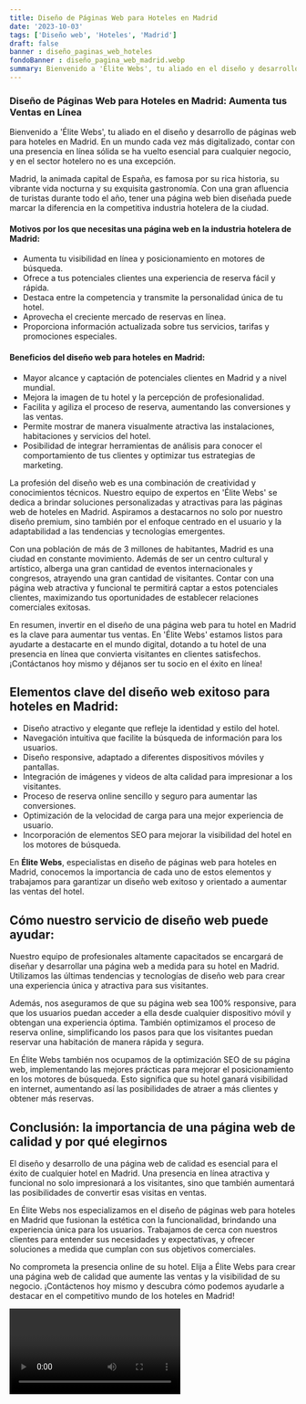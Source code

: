 ```yaml
---
title: Diseño de Páginas Web para Hoteles en Madrid
date: '2023-10-03'
tags: ['Diseño web', 'Hoteles', 'Madrid']
draft: false
banner : diseño_paginas_web_hoteles
fondoBanner : diseño_pagina_web_madrid.webp
summary: Bienvenido a 'Élite Webs', tu aliado en el diseño y desarrollo de páginas web para hoteles en Madrid. En un mundo cada vez más digitalizado, contar con una presencia en línea sólida se ha vuelto esencial para cualquier negocio, y en el sector hotelero no es una excepción. 
---
```


### Diseño de Páginas Web para Hoteles en Madrid: Aumenta tus Ventas en Línea

Bienvenido a 'Élite Webs', tu aliado en el diseño y desarrollo de páginas web para hoteles en Madrid. En un mundo cada vez más digitalizado, contar con una presencia en línea sólida se ha vuelto esencial para cualquier negocio, y en el sector hotelero no es una excepción. 

Madrid, la animada capital de España, es famosa por su rica historia, su vibrante vida nocturna y su exquisita gastronomía. Con una gran afluencia de turistas durante todo el año, tener una página web bien diseñada puede marcar la diferencia en la competitiva industria hotelera de la ciudad. 

#### Motivos por los que necesitas una página web en la industria hotelera de Madrid:

- Aumenta tu visibilidad en línea y posicionamiento en motores de búsqueda.
- Ofrece a tus potenciales clientes una experiencia de reserva fácil y rápida.
- Destaca entre la competencia y transmite la personalidad única de tu hotel.
- Aprovecha el creciente mercado de reservas en línea.
- Proporciona información actualizada sobre tus servicios, tarifas y promociones especiales.

#### Beneficios del diseño web para hoteles en Madrid:

- Mayor alcance y captación de potenciales clientes en Madrid y a nivel mundial.
- Mejora la imagen de tu hotel y la percepción de profesionalidad.
- Facilita y agiliza el proceso de reserva, aumentando las conversiones y las ventas.
- Permite mostrar de manera visualmente atractiva las instalaciones, habitaciones y servicios del hotel.
- Posibilidad de integrar herramientas de análisis para conocer el comportamiento de tus clientes y optimizar tus estrategias de marketing.

La profesión del diseño web es una combinación de creatividad y conocimientos técnicos. Nuestro equipo de expertos en 'Élite Webs' se dedica a brindar soluciones personalizadas y atractivas para las páginas web de hoteles en Madrid. Aspiramos a destacarnos no solo por nuestro diseño premium, sino también por el enfoque centrado en el usuario y la adaptabilidad a las tendencias y tecnologías emergentes.

Con una población de más de 3 millones de habitantes, Madrid es una ciudad en constante movimiento. Además de ser un centro cultural y artístico, alberga una gran cantidad de eventos internacionales y congresos, atrayendo una gran cantidad de visitantes. Contar con una página web atractiva y funcional te permitirá captar a estos potenciales clientes, maximizando tus oportunidades de establecer relaciones comerciales exitosas.

En resumen, invertir en el diseño de una página web para tu hotel en Madrid es la clave para aumentar tus ventas. En 'Élite Webs' estamos listos para ayudarte a destacarte en el mundo digital, dotando a tu hotel de una presencia en línea que convierta visitantes en clientes satisfechos. ¡Contáctanos hoy mismo y déjanos ser tu socio en el éxito en línea!

<GifSeo />

<Cta />

## Elementos clave del diseño web exitoso para hoteles en Madrid:

- Diseño atractivo y elegante que refleje la identidad y estilo del hotel.
- Navegación intuitiva que facilite la búsqueda de información para los usuarios.
- Diseño responsive, adaptado a diferentes dispositivos móviles y pantallas.
- Integración de imágenes y videos de alta calidad para impresionar a los visitantes.
- Proceso de reserva online sencillo y seguro para aumentar las conversiones.
- Optimización de la velocidad de carga para una mejor experiencia de usuario.
- Incorporación de elementos SEO para mejorar la visibilidad del hotel en los motores de búsqueda.

En **Élite Webs**, especialistas en diseño de páginas web para hoteles en Madrid, conocemos la importancia de cada uno de estos elementos y trabajamos para garantizar un diseño web exitoso y orientado a aumentar las ventas del hotel.

## Cómo nuestro servicio de diseño web puede ayudar:

Nuestro equipo de profesionales altamente capacitados se encargará de diseñar y desarrollar una página web a medida para su hotel en Madrid. Utilizamos las últimas tendencias y tecnologías de diseño web para crear una experiencia única y atractiva para sus visitantes.

Además, nos aseguramos de que su página web sea 100% responsive, para que los usuarios puedan acceder a ella desde cualquier dispositivo móvil y obtengan una experiencia óptima. También optimizamos el proceso de reserva online, simplificando los pasos para que los visitantes puedan reservar una habitación de manera rápida y segura.

En Élite Webs también nos ocupamos de la optimización SEO de su página web, implementando las mejores prácticas para mejorar el posicionamiento en los motores de búsqueda. Esto significa que su hotel ganará visibilidad en internet, aumentando así las posibilidades de atraer a más clientes y obtener más reservas.

## Conclusión: la importancia de una página web de calidad y por qué elegirnos

El diseño y desarrollo de una página web de calidad es esencial para el éxito de cualquier hotel en Madrid. Una presencia en línea atractiva y funcional no solo impresionará a los visitantes, sino que también aumentará las posibilidades de convertir esas visitas en ventas.

En Élite Webs nos especializamos en el diseño de páginas web para hoteles en Madrid que fusionan la estética con la funcionalidad, brindando una experiencia única para los usuarios. Trabajamos de cerca con nuestros clientes para entender sus necesidades y expectativas, y ofrecer soluciones a medida que cumplan con sus objetivos comerciales.

No comprometa la presencia online de su hotel. Elija a Élite Webs para crear una página web de calidad que aumente las ventas y la visibilidad de su negocio. ¡Contáctenos hoy mismo y descubra cómo podemos ayudarle a destacar en el competitivo mundo de los hoteles en Madrid!

<Video />

<CtaBot job='Hoteles' city='Madrid'/>

<Gmaps query='Madrid+españa+maps' />